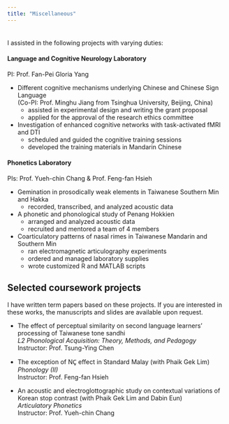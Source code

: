---
title: "Miscellaneous"
---
<div style="margin-bottom:35px;">
</div>

I assisted in the following projects with varying duties:  

#### Language and Cognitive Neurology Laboratory  
PI: Prof. Fan-Pei Gloria Yang  

- Different cognitive mechanisms underlying Chinese and Chinese Sign Language  
  (Co-PI: Prof. Minghu Jiang from Tsinghua University, Beijing, China)  
    - assisted in experimental design and writing the grant proposal  
    - applied for the approval of the research ethics committee  
    
- Investigation of enhanced cognitive networks with task-activated fMRI and DTI  
    - scheduled and guided the cognitive training sessions  
    - developed the training materials in Mandarin Chinese  

#### Phonetics Laboratory  
PIs: Prof. Yueh-chin Chang & Prof. Feng-fan Hsieh  

- Gemination in prosodically weak elements in Taiwanese Southern Min and Hakka  
    - recorded, transcribed, and analyzed acoustic data  
    
- A phonetic and phonological study of Penang Hokkien  
    - arranged and analyzed acoustic data  
    - recruited and mentored a team of 4 members  
    
- Coarticulatory patterns of nasal rimes in Taiwanese Mandarin and Southern Min  
    - ran electromagnetic articulography experiments  
    - ordered and managed laboratory supplies  
    - wrote customized R and MATLAB scripts  

## Selected coursework projects  
I have written term papers based on these projects. If you are interested in these works, the manuscripts and slides are available upon request.

- The effect of perceptual similarity on second language learners’ processing of Taiwanese tone sandhi  
*L2 Phonological Acquisition: Theory, Methods, and Pedagogy*  
Instructor: Prof. Tsung-Ying Chen  

- The exception of NC̥ effect in Standard Malay (with Phaik Gek Lim)  
*Phonology (II)*    
Instructor: Prof. Feng-fan Hsieh  

- An acoustic and electroglottographic study on contextual variations of Korean stop contrast (with Phaik Gek Lim and Dabin Eun)  
*Articulatory Phonetics*  
Instructor: Prof. Yueh-chin Chang  

